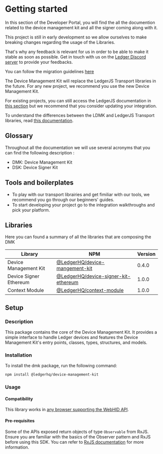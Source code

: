 
# Getting started

In this section of the Developer Portal, you will find the all the documention related to the device management kit and all the signer coming along with it.

<Callout type="warning" emoji="⚠️">
  This project is still in early development so we allow ourselves to make
  breaking changes regarding the usage of the Libraries.

That's why any feedback is relevant for us in order to be able to make it stable as soon as
possible. Get in touch with us on the [Ledger Discord
server](https://developers.ledger.com/discord/) to provide your feedbacks.

You can follow the migration guidelines [here](./integration/migration/intro)

</Callout>

The Device Management Kit will replace the LedgerJS Transport libraries in the future. For any new project, we recommend you use the new Device Management Kit.

For existing projects, you can still access the LedgerJS documentation in [this  section]() but we recommend that you consider updating your integration.

To understand the differences between the LDMK and LedgerJS Transport libraries, read [this documentation](./explanation/ledgerjs).

## Glossary

Throughout all the documentation we will use several acronyms that you can find the following description :

- DMK: Device Management Kit
- DSK: Device Signer Kit


## Tools and boilerplates

- To play with our transport librairies and get fimiliar with our tools, we recommend you go through our beginners' guides. 
- To start developing your project go to the integration walkthroughs and pick your platform.

## Libraries

Here you can found a summary of all the libraries that are composing the DMK

| Library                | NPM                                                                                                        | Version |
| ---------------------- | ---------------------------------------------------------------------------------------------------------- | ------- |
| Device Management Kit  | [@LedgerHQ/device-mangement-kit](https://www.npmjs.com/package/@ledgerhq/device-management-kit)            | 0.4.0   |
| Device Signer Ethereum | [@LedgerHQ/device-signer-kit-ethereum](https://www.npmjs.com/package/@ledgerhq/device-signer-kit-ethereum) | 1.0.0   |
| Context Module         | [@LedgerHQ/context-module](https://www.npmjs.com/package/@ledgerhq/context-module)                         | 1.0.0   |


## Setup

### Description

This package contains the core of the Device Management Kit. It provides a simple interface to handle Ledger devices and features the Device Management Kit's entry points, classes, types, structures, and models.

### Installation

To install the dmk package, run the following command:

```sh
npm install @ledgerhq/device-management-kit
```

### Usage

#### Compatibility

This library works in [any browser supporting the WebHID API](https://developer.mozilla.org/en-US/docs/Web/API/WebHID_API#browser_compatibility).

#### Pre-requisites

Some of the APIs exposed return objects of type `Observable` from RxJS. Ensure you are familiar with the basics of the Observer pattern and RxJS before using this SDK. You can refer to [RxJS documentation](https://rxjs.dev/guide/overview) for more information.

